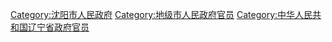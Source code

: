 [[Category:沈阳市人民政府|Category:沈阳市人民政府]]
[[Category:地级市人民政府官员|Category:地级市人民政府官员]]
[[Category:中华人民共和国辽宁省政府官员|Category:中华人民共和国辽宁省政府官员]]